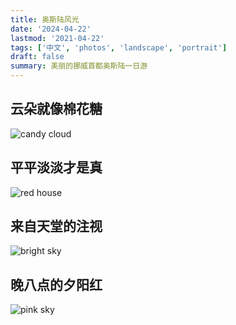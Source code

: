 ```yaml
---
title: 奥斯陆风光
date: '2024-04-22'
lastmod: '2021-04-22'
tags: ['中文', 'photos', 'landscape', 'portrait']
draft: false
summary: 美丽的挪威首都奥斯陆一日游
---
```


## 云朵就像棉花糖

<Image alt="candy cloud" src="/static/gallary/view/oslo_candy_cloud.jpg" width={800} height={1} />

## 平平淡淡才是真

<Image alt="red house" src="/static/gallary/view/oslo_red_house.jpg" width={800} height={1} />

## 来自天堂的注视

<Image
  alt="bright sky"
  src="/static/gallary/view/oslo_light_from_haven.jpg"
  width={800}
  height={1}
/>

## 晚八点的夕阳红

<Image alt="pink sky" src="/static/gallary/view/oslo_pink_sky.jpg" width={800} height={1} />
